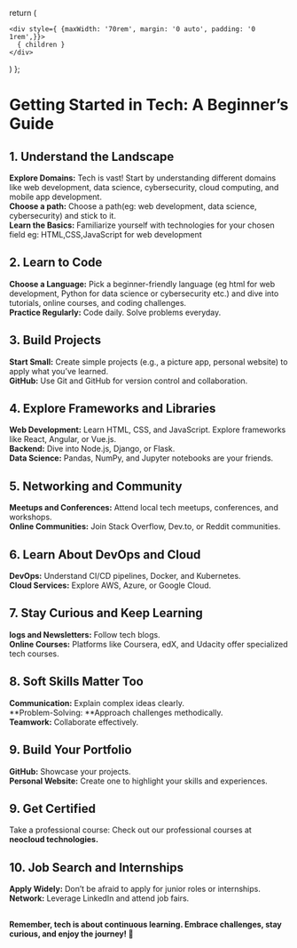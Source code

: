 


  return (
    
    <div style={ {maxWidth: '70rem', margin: '0 auto', padding: '0 1rem',}}>
      { children }
    </div>
   
  )
};


<Wrapper>
<SpotlightPreview />




# Getting Started in Tech: A Beginner’s Guide


## 1. Understand the Landscape
**Explore Domains:** Tech is vast! Start by understanding different domains like web development, data science, cybersecurity, cloud computing, and mobile app development.  
**Choose a path:** Choose a path(eg: web development, data science, cybersecurity) and stick to it.  
**Learn the Basics:** Familiarize yourself with technologies for your chosen field eg: HTML,CSS,JavaScript for web development


## 2. Learn to Code
**Choose a Language:** Pick a beginner-friendly language (eg html for web development, Python for data science or cybersecurity etc.) and dive into tutorials, online courses, and coding challenges.  
**Practice Regularly:** Code daily. Solve problems everyday. 


## 3. Build Projects
**Start Small:** Create simple projects (e.g., a picture app, personal website) to apply what you’ve learned.  
**GitHub:** Use Git and GitHub for version control and collaboration.


## 4. Explore Frameworks and Libraries
**Web Development:** Learn HTML, CSS, and JavaScript. Explore frameworks like React, Angular, or Vue.js.    
**Backend:** Dive into Node.js, Django, or Flask.    
**Data Science:** Pandas, NumPy, and Jupyter notebooks are your friends.


## 5. Networking and Community
**Meetups and Conferences:** Attend local tech meetups, conferences, and workshops.  
**Online Communities:** Join Stack Overflow, Dev.to, or Reddit communities.  


## 6. Learn About DevOps and Cloud
**DevOps:** Understand CI/CD pipelines, Docker, and Kubernetes.  
**Cloud Services:** Explore AWS, Azure, or Google Cloud.


## 7. Stay Curious and Keep Learning
**logs and Newsletters:** Follow tech blogs.  
**Online Courses:** Platforms like Coursera, edX, and Udacity offer specialized tech courses.

## 8. Soft Skills Matter Too
**Communication:** Explain complex ideas clearly.  
**Problem-Solving: **Approach challenges methodically.  
**Teamwork:** Collaborate effectively.


## 9. Build Your Portfolio
**GitHub:** Showcase your projects.  
**Personal Website:** Create one to highlight your skills and experiences.

## 9. Get Certified
Take a professional course: Check out our professional courses at <Link href="https://techneo.ng" target='_blank'><b>neocloud technologies.</b> </Link> 


## 10. Job Search and Internships
**Apply Widely:** Don’t be afraid to apply for junior roles or internships.  
**Network:** Leverage LinkedIn and attend job fairs.  


##
**Remember, tech is about continuous learning. Embrace challenges, stay curious, and enjoy the journey! 🚀**

</Wrapper>